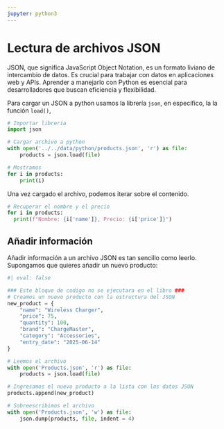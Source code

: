 ```yaml
---
jupyter: python3
---
```


# Lectura de archivos JSON

JSON, que significa JavaScript Object Notation, es un formato liviano de intercambio de datos. Es crucial para trabajar con datos en aplicaciones web y APIs. Aprender a manejarlo con Python es esencial para desarrolladores que buscan eficiencia y flexibilidad.

Para cargar un JSON a python usamos la librería `json`, en específico, la la función `load()`, 

```python
# Importar libreria
import json

# Cargar archivo a python
with open('../../data/python/products.json', 'r') as file:
    products = json.load(file)

# Mostramos 
for i in products:
    print(i)
```

Una vez cargado el archivo, podemos iterar sobre el contenido.

```python
# Recuperar el nombre y el precio
for i in products:
  print(f"Nombre: {i['name']}, Precio: {i['price']}")
```

## Añadir información

Añadir información a un archivo JSON es tan sencillo como leerlo. Supongamos que quieres añadir un nuevo producto:

```python
#| eval: false

### Este bloque de codigo no se ejecutara en el libro ###
# Creamos un nuevo producto con la estructura del JSON
new_product = {
    "name": "Wireless Charger",
    "price": 75,
    "quantity": 100,
    "brand": "ChargeMaster",
    "category": "Accessories",
    "entry_date": "2025-06-14"
}

# Leemos el archivo
with open('Products.json', 'r') as file:
    products = json.load(file)

# Ingresamos el nuevo producto a la lista con los datos JSON
products.append(new_product)

# Sobreescribimos el archivo
with open('Products.json', 'w') as file:
    json.dump(products, file, indent = 4)
```